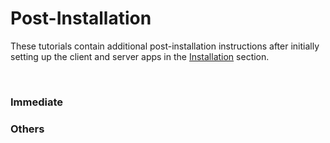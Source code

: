 
# Post-Installation

These tutorials contain additional post-installation instructions after initially setting up the client and server apps in the [Installation](/installation) section.

<br />

### Immediate

<Cards>
  <Card title="Web Map / AMIA Villages" href="/post-installation/webmap" />
  <Card title="PDF Bulletins" href="/post-installation/pdf" />
  <Card title="PAGASA Weather Forecasts" href="/post-installation/weather-forecasts" />
  <Card title="Cropping Calendar" href="/post-installation/cropping-calendar" />
  <Card title="Recommendations Dataset" href="/post-installation/recommendations" />
  <Card title="Opengraph Settings" href="/post-installation/opengraph" />
</Cards>

### Others

<Cards>
  <Card title="Province Codes" href="/post-installation/province-codes" />
  <Card title="ACAP-RCMAS REST APIs" href="/post-installation/acap-rcmas-api" />
  <Card title="Google Search Console" href="/post-installation/google-search" />
</Cards>
